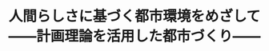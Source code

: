 ﻿---
title: "人間らしさに基づく都市環境をめざして――計画理論を活用した都市づくり――"
category: "その他"
vol: 6
interviewee: "熊田 禎宣 "
url: ""
tags: []
pdf: "6-2.pdf"
career: ""
preface: "東工大でも、社会工学がどのような学問であるかを知人は多くはないだろう。名前からも推測されるように社会科学の特色が強く、一部の人文・社会系の先生方も大その他の専攻で指導されている。このように東工大の学科の中でも、非常にユニークな存在となっている。社会工学科の創立当初から教官として所属していらっしゃる熊田先生を今回訪問して、さまざまなお話をお伺いした。熊田先生は多忙なスケジュールの合間を縫って、我々の取材に快く応じてくださった。"
---
